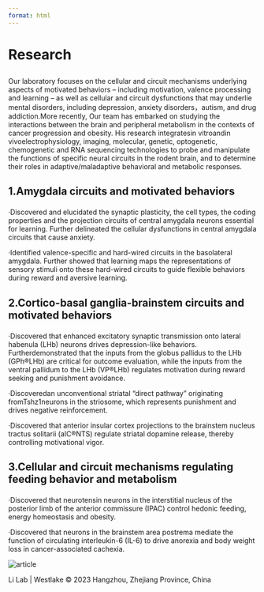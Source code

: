 ```yaml
---
format: html
---
```


<h1 class="Research-title">

Research

</h1>

Our laboratory focuses on the cellular and circuit mechanisms underlying aspects of motivated behaviors – including motivation, valence processing and learning – as well as cellular and circuit dysfunctions that may underlie mental disorders, including depression, anxiety disorders，autism, and drug addiction.More recently, Our team has embarked on studying the interactions between the brain and peripheral metabolism in the contexts of cancer progression and obesity. His research integratesin vitroandin vivoelectrophysiology, imaging, molecular, genetic, optogenetic, chemogenetic and RNA sequencing technologies to probe and manipulate the functions of specific neural circuits in the rodent brain, and to determine their roles in adaptive/maladaptive behavioral and metabolic responses.

<h2 class="Research-title">

1.Amygdala circuits and motivated behaviors

</h2>

·Discovered and elucidated the synaptic plasticity, the cell types, the coding properties and the projection circuits of central amygdala neurons essential for learning. Further delineated the cellular dysfunctions in central amygdala circuits that cause anxiety.

·Identified valence-specific and hard-wired circuits in the basolateral amygdala. Further showed that learning maps the representations of sensory stimuli onto these hard-wired circuits to guide flexible behaviors during reward and aversive learning.

<h2 class="Research-title">

2.Cortico-basal ganglia-brainstem circuits and motivated behaviors

</h2>

·Discovered that enhanced excitatory synaptic transmission onto lateral habenula (LHb) neurons drives depression-like behaviors. Furtherdemonstrated that the inputs from the globus pallidus to the LHb (GPh®LHb) are critical for outcome evaluation, while the inputs from the ventral pallidum to the LHb (VP®LHb) regulates motivation during reward seeking and punishment avoidance.

·Discoveredan unconventional striatal “direct pathway” originating fromTshz1neurons in the striosome, which represents punishment and drives negative reinforcement.

·Discovered that anterior insular cortex projections to the brainstem nucleus tractus solitarii (aIC®NTS) regulate striatal dopamine release, thereby controlling motivational vigor.

<h2 class="Research-title">

3.Cellular and circuit mechanisms regulating feeding behavior and metabolism

</h2>

·Discovered that neurotensin neurons in the interstitial nucleus of the posterior limb of the anterior commissure (IPAC) control hedonic feeding, energy homeostasis and obesity.

·Discovered that neurons in the brainstem area postrema mediate the function of circulating interleukin-6 (IL-6) to drive anorexia and body weight loss in cancer-associated cachexia.

<img src="images/publication/3_2.png" alt="article" class="article-photo"/>

<footer class="site-footer">

::: footer-content
Li Lab \| Westlake © 2023 Hangzhou, Zhejiang Province, China
:::

</footer>
